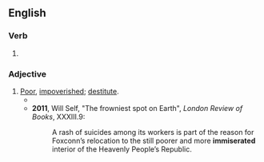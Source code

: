 ==English==

===Verb===
{{head|en|verb form}}

# {{en-past of|immiserate}}

===Adjective===
{{en-adj}}

# [[poor|Poor]], [[impoverished]]; [[destitute]].
#*{{quote-book |1=en |year=2001 |author=Will Kymlicka |authorlink=Will Kymlicka |title=Contemporary Political Philosophy |publisher=Oxford University Press |page=167 |text=When Marxists believed that socialism was inevitable, there was no need to explain why it was desirable. It was simply the end point of a predetermined sequence of historical developments. Capitalism would self-destruct, due to its inner contradictions, and the increasingly '''immiserated''' workers would have no choice but to overthrow it. Economic contradictions, not moral arguments, would underlie the revolution.}}
#* '''2011''', Will Self, "The frowniest spot on Earth", ''London Review of Books'', XXXIII.9:
#*: A rash of suicides among its workers is part of the reason for Foxconn’s relocation to the still poorer and more '''immiserated''' interior of the Heavenly People’s Republic.